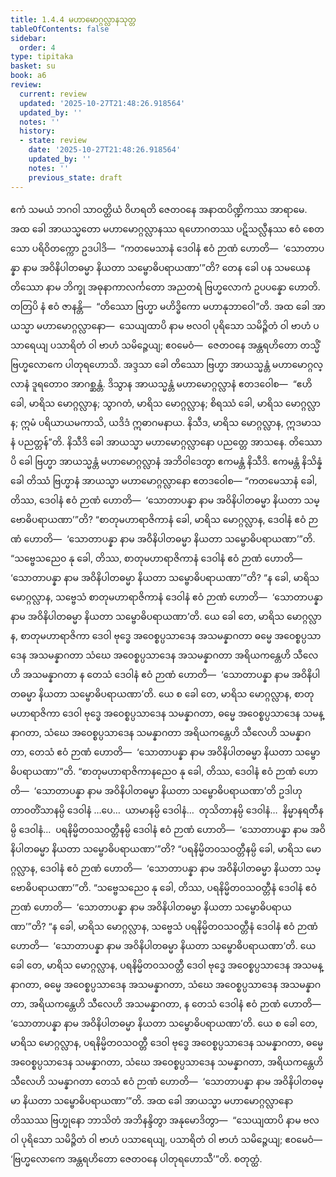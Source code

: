 ```yaml
---
title: 1.4.4 မဟာမောဂ္ဂလ္လာနသုတ္တ
tableOfContents: false
sidebar:
  order: 4
type: tipitaka
basket: su
book: a6
review:
  current: review
  updated: '2025-10-27T21:48:26.918564'
  updated_by: ''
  notes: ''
  history:
  - state: review
    date: '2025-10-27T21:48:26.918564'
    updated_by: ''
    notes: ''
    previous_state: draft
---
```



<ReviewStatus review={frontmatter.review} showDetails={true} />

<HypothesisAnnotation frontmatter={frontmatter} />

<DynamicBreadcrumb />

<Division number="34" book="a6" e="ch" v="16" p="291">

<Paragraph number="229" book="a6">
ဧကံ သမယံ ဘဂဝါ သာဝတ္ထိယံ ဝိဟရတိ ဇေတဝနေ အနာထပိဏ္ဍိကဿ အာရာမေ. အထ ခေါ အာယသ္မတော မဟာမောဂ္ဂလ္လာနဿ ရဟောဂတဿ ပဋိသလ္လီနဿ ဧဝံ စေတသော ပရိဝိတက္ကော ဥဒပါဒိ—  “ကတမေသာနံ ဒေဝါနံ ဧဝံ ဉာဏံ ဟောတိ—  ‘သောတာပန္နာ နာမ အဝိနိပါတဓမ္မာ နိယတာ သမ္ဗောဓိပရာယဏာ’”တိ? တေန ခေါ ပန သမယေန တိဿော နာမ ဘိက္ခု အဓုနာကာလင်္ကတော အညတရံ ဗြဟ္မလောကံ ဥပပန္နော ဟောတိ. တတြပိ နံ ဧဝံ ဇာနန္တိ—  “တိဿော ဗြဟ္မာ မဟိဒ္ဓိကော မဟာနုဘာဝေါ”တိ.
</Paragraph>

<Paragraph number="230" book="a6">
အထ ခေါ အာယသ္မာ မဟာမောဂ္ဂလ္လာနော—  သေယျထာပိ နာမ ဗလဝါ ပုရိသော သမိဉ္ဇိတံ ဝါ ဗာဟံ ပသာရေယျ ပသာရိတံ ဝါ ဗာဟံ သမိဉ္ဇေယျ; ဧဝမေဝံ—  ဇေတဝနေ အန္တရဟိတော တသ္မိံ ဗြဟ္မလောကေ ပါတုရဟောသိ. အဒ္ဒသာ ခေါ တိဿော ဗြဟ္မာ အာယသ္မန္တံ မဟာမောဂ္ဂလ္လာနံ ဒူရတောဝ အာဂစ္ဆန္တံ. ဒိသွာန အာယသ္မန္တံ မဟာမောဂ္ဂလ္လာနံ ဧတဒဝေါစ—  “ဧဟိ ခေါ, မာရိသ မောဂ္ဂလ္လာန; သွာဂတံ, မာရိသ မောဂ္ဂလ္လာန; စိရဿံ ခေါ, မာရိသ မောဂ္ဂလ္လာန; ဣမံ ပရိယာယမကာသိ, ယဒိဒံ ဣဓာဂမနာယ. နိသီဒ, မာရိသ မောဂ္ဂလ္လာန, ဣဒမာသနံ ပညတ္တန်”တိ. နိသီဒိ ခေါ အာယသ္မာ မဟာမောဂ္ဂလ္လာနော ပညတ္တေ အာသနေ. တိဿောပိ ခေါ ဗြဟ္မာ အာယသ္မန္တံ မဟာမောဂ္ဂလ္လာနံ အဘိဝါဒေတွာ ဧကမန္တံ နိသီဒိ. ဧကမန္တံ နိသိန္နံ ခေါ တိဿံ ဗြဟ္မာနံ အာယသ္မာ မဟာမောဂ္ဂလ္လာနော ဧတဒဝေါစ—
</Paragraph>

<Paragraph number="231" book="a6">
“ကတမေသာနံ ခေါ, တိဿ, ဒေဝါနံ ဧဝံ ဉာဏံ ဟောတိ—  ‘သောတာပန္နာ နာမ အဝိနိပါတဓမ္မာ နိယတာ သမ္ဗောဓိပရာယဏာ’”တိ? “စာတုမဟာရာဇိကာနံ ခေါ, မာရိသ မောဂ္ဂလ္လာန, ဒေဝါနံ ဧဝံ ဉာဏံ ဟောတိ—  ‘သောတာပန္နာ နာမ အဝိနိပါတဓမ္မာ နိယတာ သမ္ဗောဓိပရာယဏာ’”တိ.
</Paragraph>

<Paragraph number="232" book="a6">
“သဗ္ဗေသညေဝ နု ခေါ, တိဿ, စာတုမဟာရာဇိကာနံ ဒေဝါနံ ဧဝံ ဉာဏံ ဟောတိ—  ‘သောတာပန္နာ နာမ အဝိနိပါတဓမ္မာ နိယတာ သမ္ဗောဓိပရာယဏာ’”တိ? “န ခေါ, မာရိသ မောဂ္ဂလ္လာန, သဗ္ဗေသံ စာတုမဟာရာဇိကာနံ ဒေဝါနံ ဧဝံ ဉာဏံ ဟောတိ—  ‘သောတာပန္နာ နာမ အဝိနိပါတဓမ္မာ နိယတာ သမ္ဗောဓိပရာယဏာ’တိ. ယေ ခေါ တေ, မာရိသ မောဂ္ဂလ္လာန, စာတုမဟာရာဇိကာ ဒေဝါ ဗုဒ္ဓေ အဝေစ္စပ္ပသာဒေန အသမန္နာဂတာ ဓမ္မေ အဝေစ္စပ္ပသာဒေန အသမန္နာဂတာ သံဃေ အဝေစ္စပ္ပသာဒေန အသမန္နာဂတာ အရိယကန္တေဟိ သီလေဟိ အသမန္နာဂတာ န တေသံ ဒေဝါနံ ဧဝံ ဉာဏံ ဟောတိ—  ‘သောတာပန္နာ နာမ အဝိနိပါတဓမ္မာ နိယတာ သမ္ဗောဓိပရာယဏာ’တိ. ယေ စ ခေါ တေ, မာရိသ မောဂ္ဂလ္လာန, စာတုမဟာရာဇိကာ ဒေဝါ ဗုဒ္ဓေ အဝေစ္စပ္ပသာဒေန သမန္နာဂတာ, ဓမ္မေ အဝေစ္စပ္ပသာဒေန သမန္နာဂတာ, သံဃေ အဝေစ္စပ္ပသာဒေန သမန္နာဂတာ အရိယကန္တေဟိ သီလေဟိ သမန္နာဂတာ, တေသံ ဧဝံ ဉာဏံ ဟောတိ—  ‘သောတာပန္နာ နာမ အဝိနိပါတဓမ္မာ နိယတာ သမ္ဗောဓိပရာယဏာ’”တိ.
</Paragraph>

<Paragraph number="233" book="a6">
“စာတုမဟာရာဇိကာနညေဝ နု ခေါ, တိဿ, ဒေဝါနံ ဧဝံ ဉာဏံ ဟောတိ—  ‘သောတာပန္နာ နာမ အဝိနိပါတဓမ္မာ နိယတာ သမ္ဗောဓိပရာယဏာ’တိ ဥဒါဟု တာဝတိံသာနမ္ပိ ဒေဝါနံ …ပေ…  ယာမာနမ္ပိ ဒေဝါနံ…  တုသိတာနမ္ပိ ဒေဝါနံ…  နိမ္မာနရတီနမ္ပိ ဒေဝါနံ…  ပရနိမ္မိတဝသဝတ္တီနမ္ပိ ဒေဝါနံ ဧဝံ ဉာဏံ ဟောတိ—  ‘သောတာပန္နာ နာမ အဝိနိပါတဓမ္မာ နိယတာ သမ္ဗောဓိပရာယဏာ’”တိ? “ပရနိမ္မိတဝသဝတ္တီနမ္ပိ ခေါ, မာရိသ မောဂ္ဂလ္လာန, ဒေဝါနံ ဧဝံ ဉာဏံ ဟောတိ—  ‘သောတာပန္နာ နာမ အဝိနိပါတဓမ္မာ နိယတာ သမ္ဗောဓိပရာယဏာ’”တိ.
</Paragraph>

<Paragraph number="234" book="a6">
“သဗ္ဗေသညေဝ နု ခေါ, တိဿ, ပရနိမ္မိတဝသဝတ္တီနံ ဒေဝါနံ ဧဝံ ဉာဏံ ဟောတိ—  ‘သောတာပန္နာ နာမ အဝိနိပါတဓမ္မာ နိယတာ သမ္ဗောဓိပရာယဏာ’”တိ? “န ခေါ, မာရိသ မောဂ္ဂလ္လာန, သဗ္ဗေသံ ပရနိမ္မိတဝသဝတ္တီနံ ဒေဝါနံ ဧဝံ ဉာဏံ ဟောတိ—  ‘သောတာပန္နာ နာမ အဝိနိပါတဓမ္မာ နိယတာ သမ္ဗောဓိပရာယဏာ’တိ. ယေ ခေါ တေ, မာရိသ မောဂ္ဂလ္လာန, ပရနိမ္မိတဝသဝတ္တီ ဒေဝါ ဗုဒ္ဓေ အဝေစ္စပ္ပသာဒေန အသမန္နာဂတာ, ဓမ္မေ အဝေစ္စပ္ပသာဒေန အသမန္နာဂတာ, သံဃေ အဝေစ္စပ္ပသာဒေန အသမန္နာဂတာ, အရိယကန္တေဟိ သီလေဟိ အသမန္နာဂတာ, န တေသံ ဒေဝါနံ ဧဝံ ဉာဏံ ဟောတိ—  ‘သောတာပန္နာ နာမ အဝိနိပါတဓမ္မာ နိယတာ သမ္ဗောဓိပရာယဏာ’တိ. ယေ စ ခေါ တေ, မာရိသ မောဂ္ဂလ္လာန, ပရနိမ္မိတဝသဝတ္တီ ဒေဝါ ဗုဒ္ဓေ အဝေစ္စပ္ပသာဒေန သမန္နာဂတာ, ဓမ္မေ အဝေစ္စပ္ပသာဒေန သမန္နာဂတာ, သံဃေ အဝေစ္စပ္ပသာဒေန သမန္နာဂတာ, အရိယကန္တေဟိ သီလေဟိ သမန္နာဂတာ တေသံ ဧဝံ ဉာဏံ ဟောတိ—  ‘သောတာပန္နာ နာမ အဝိနိပါတဓမ္မာ နိယတာ သမ္ဗောဓိပရာယဏာ’”တိ.
</Paragraph>

<Paragraph number="235" book="a6">
အထ ခေါ အာယသ္မာ မဟာမောဂ္ဂလ္လာနော တိဿဿ ဗြဟ္မုနော ဘာသိတံ အဘိနန္ဒိတွာ အနုမောဒိတွာ—  “သေယျထာပိ နာမ ဗလဝါ ပုရိသော သမိဉ္ဇိတံ ဝါ ဗာဟံ ပသာရေယျ, ပသာရိတံ ဝါ ဗာဟံ သမိဉ္ဇေယျ; ဧဝမေဝံ—  ‘ဗြဟ္မလောကေ အန္တရဟိတော ဇေတဝနေ ပါတုရဟောသီ’”တိ.

</Paragraph>
</Division>

<Paragraph number="236" type="center" book="a6">
စတုတ္ထံ.
</Paragraph>